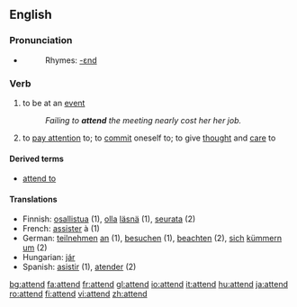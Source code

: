 ==English==

===Pronunciation===
*{{audio|en-us-attend.ogg|Audio (US)}}
*:Rhymes: [[Rhymes:English:-ɛnd|-ɛnd]]

===Verb===
{{en-verb}}
# to be at an [[event]]
#:''Failing to '''attend''' the meeting nearly cost her her job.''
# to [[pay attention]] to; to [[commit]] oneself to; to give [[thought]] and [[care]] to

====Derived terms====
*[[attend to]]

====Translations====
{{rfc-trans}}
*Finnish: [[osallistua]] (1), [[olla]] [[läsnä]] (1), [[seurata]] (2)
*French: [[assister]] à (1)
*German: [[teilnehmen]] [[an]] (1), [[besuchen]] (1), [[beachten]] (2), [[sich]] [[kümmern]] [[um]] (2)
*Hungarian: [[jár]]
*Spanish: [[asistir]] (1), [[atender]] (2)

[[bg:attend]]
[[fa:attend]]
[[fr:attend]]
[[gl:attend]]
[[io:attend]]
[[it:attend]]
[[hu:attend]]
[[ja:attend]]
[[ro:attend]]
[[fi:attend]]
[[vi:attend]]
[[zh:attend]]